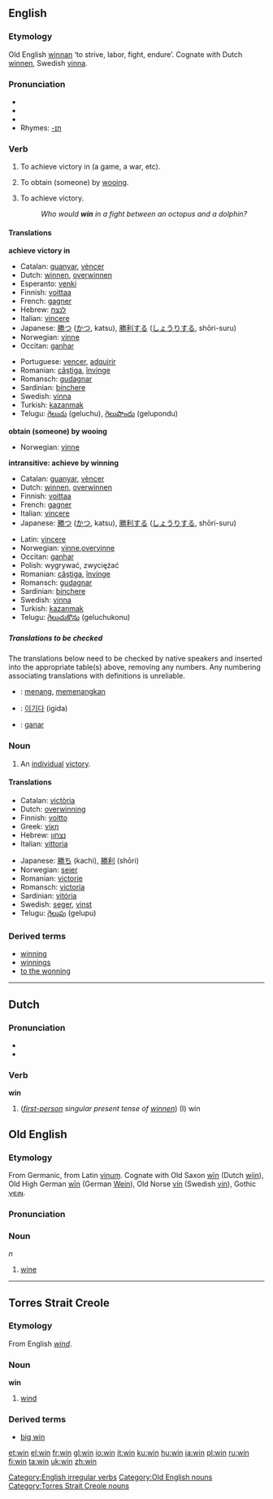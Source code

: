 ==English==

===Etymology===
Old English [[winnan]] ‘to strive, labor, fight, endure’.  Cognate with Dutch [[winnen]], Swedish [[vinna]].

===Pronunciation===
* {{IPA|/wɪn/}}
* {{SAMPA|/wIn/}}
*{{audio|en-us-win.ogg|Audio (US)}}
*Rhymes: [[Rhymes:English:-ɪn|-ɪn]]

===Verb===
[[Category:English irregular verbs]]
{{en-verb|wins|winning|won}}

#{{transitive}} To achieve victory in (a game, a war, etc).
#{{transitive}} To obtain (someone) by [[wooing]].
#{{intransitive}} To achieve victory.
#:''Who would '''win''' in a fight between an octopus and a dolphin?''

====Translations====
'''achieve victory in'''
{{top}}
*Catalan: [[guanyar]], [[vèncer]]
*Dutch: [[winnen]], [[overwinnen]]
*Esperanto: [[venki]]
*Finnish: [[voittaa]]
*French: [[gagner]]
*Hebrew: [[לנצח]]
*Italian: [[vincere]]
*Japanese: [[勝つ]] ([[かつ]], katsu), [[勝利する]] ([[しょうりする]], shōri-suru)
*Norwegian: [[vinne]]
*Occitan: [[ganhar]]
{{mid}}
*Portuguese: [[vencer]], [[adquirir]]
*Romanian: [[câştiga]], [[învínge]]
*Romansch: [[gudagnar]]
*Sardinian: [[bínchere]]
*Swedish: [[vinna]]
*Turkish: [[kazanmak]]
*Telugu: [[గెలుచు]] (geluchu), [[గెలుపొందు]] (gelupondu)
{{bottom}}

'''obtain (someone) by wooing'''
{{top}}
*Norwegian: [[vinne]]
{{mid}}
{{bottom}}

'''intransitive: achieve by winning'''
{{top}}
*Catalan: [[guanyar]], [[vèncer]]
*Dutch: [[winnen]], [[overwinnen]]
*Finnish: [[voittaa]]
*French: [[gagner]]
*Italian: [[vincere]]
*Japanese: [[勝つ]] ([[かつ]], katsu), [[勝利する]] ([[しょうりする]], shōri-suru)
{{mid}}
*Latin: [[vincere]]
*Norwegian: [[vinne]],[[overvinne]]
*Occitan: [[ganhar]]
*Polish: wygrywać, zwyciężać
*Romanian: [[câştiga]], [[învínge]]
*Romansch: [[gudagnar]]
*Sardinian: [[bínchere]]
*Swedish: [[vinna]]
*Turkish: [[kazanmak]]
*Telugu: [[గెలుచుకొను]] (geluchukonu)
{{bottom}}

=====Translations to be checked=====
<!--Remove this section once all of the translations below have been moved into the tables above.-->
{{checktrans}}
The translations below need to be checked by native speakers and inserted into the appropriate table(s) above, removing any numbers.  Any numbering associating translations with definitions is unreliable.

*{{ttbc|Indonesian}}: [[menang]], [[menang|memenangkan]]
*{{ttbc|Korean}}: [[이기다]] (igida)
*{{ttbc|Spanish}}: [[ganar]]

===Noun===
{{en-noun}}

# An [[individual]] [[victory]].

====Translations====
{{top}}
*Catalan: [[victòria]] {{f}} 
*Dutch: [[overwinning]] {{f}}
*Finnish: [[voitto]]
*Greek: [[νίκη]]
*Hebrew: [[נצחון]] {{m}}
*Italian: [[vittoria]] {{f}}
{{mid}}
*Japanese: [[勝ち]] (kachi), [[勝利]] (shōri)
*Norwegian: [[seier]] {{m}}
*Romanian: [[victorie]] {{f}} 
*Romansch: [[victoria]] {{f}} 
*Sardinian: [[vitória]] {{f}} 
*Swedish: [[seger]], [[vinst]]
*Telugu: [[గెలుపు]] (gelupu)
{{bottom}}

===Derived terms===
*[[winning]]<!--adjective-->
*[[winnings]]
*[[to the wonning]]

----

==Dutch==

===Pronunciation===
* {{IPA|/wɪn/}}
* {{SAMPA|/wIn/}}

===Verb===
'''win'''

#(''[[first-person]] singular present tense of [[winnen]]'')  (I) win


==Old English==

===Etymology===
From Germanic, from Latin [[vinum]].  Cognate with Old Saxon [[win#Old Saxon|wīn]] (Dutch [[wijn]]), Old High German [[win#Old High German|wīn]] (German [[Wein]]), Old Norse [[vín]] (Swedish [[vin#Swedish|vin]]), Gothic [[𐍅𐌴𐌹𐌽]].

===Pronunciation===
{{IPA|/wi:n/}}

===Noun===
{{Unicode|'''wīn'''}} ''n''
# [[wine]]

[[Category:Old English nouns]]
----
==Torres Strait Creole==
===Etymology===
From English ''[[wind]]''.
===Noun===
'''win'''

# [[wind]]
===Derived terms===
*[[big win#Torres_Strait_Creole|big win]]
[[Category:Torres Strait Creole nouns]]
[[et:win]]
[[el:win]]
[[fr:win]]
[[gl:win]]
[[io:win]]
[[it:win]]
[[ku:win]]
[[hu:win]]
[[ja:win]]
[[pl:win]]
[[ru:win]]
[[fi:win]]
[[ta:win]]
[[uk:win]]
[[zh:win]]